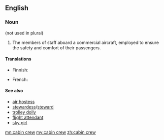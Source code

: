 ==English==
{{wikipedia}}

===Noun===
{{en-noun}} (not used in plural)

# {{context|aviation|lang=en}} The members of staff aboard a commercial aircraft, employed to ensure the safety and comfort of their passengers.

====Translations====
{{trans-top|members of staff aboard aircraft}}
* Finnish: {{t+|fi|matkustamohenkilökunta}}
{{trans-mid}}
* French: {{t|fr|personnel navigant}}
{{trans-bottom}}

====See also====
* [[air hostess]]
* [[stewardess]]/[[steward]]
* [[trolley dolly]]
* [[flight attendant]]
* [[sky girl]]

[[mn:cabin crew]]
[[my:cabin crew]]
[[zh:cabin crew]]